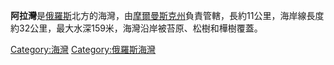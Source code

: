 '''阿拉灣'''是[[俄羅斯|俄羅斯]]北方的海灣，由[[摩爾曼斯克州|摩爾曼斯克州]]負責管轄，長約11公里，海岸線長度約32公里，最大水深159米，海灣沿岸被苔原、松樹和樺樹覆蓋。

[[Category:海灣|Category:海灣]]
[[Category:俄羅斯海灣|Category:俄羅斯海灣]]

{{Russia-geo-stub}}